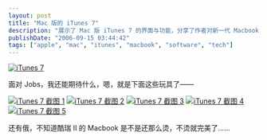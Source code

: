 ```yaml
---
layout: post
title: "Mac 版的 iTunes 7"
description: "展示了 Mac 版 iTunes 7 的界面与功能，分享了作者对新一代 Macbook 的期待，特别希望新款不再出现发热问题。"
publishDate: "2006-09-15 03:44:42"
tags: ["apple", "mac", "itunes", "macbook", "software", "tech"]
---
```


[![iTunes 7](http://files.xdanger.com/phlickr/80/243289541_a821ff5c28.jpg)](http://www.flickr.com/photo_zoom.gne?id=243289541&size=o)

面对 Jobs，我还能期待什么，嗯，就是下面这些玩具了——

[![iTunes 7 截图 1](http://files.xdanger.com/phlickr/88/243325894_2f787c3bdd.jpg)](http://www.flickr.com/photo_zoom.gne?id=243325894&size=o)
[![iTunes 7 截图 2](http://files.xdanger.com/phlickr/96/243325829_0830d5d37f.jpg)](http://www.flickr.com/photo_zoom.gne?id=243325829&size=o)
[![iTunes 7 截图 3](http://files.xdanger.com/phlickr/88/243325862_b1861b0fbe.jpg)](http://www.flickr.com/photo_zoom.gne?id=243325862&size=o)
[![iTunes 7 截图 4](http://files.xdanger.com/phlickr/92/243325787_9b6e7873b8.jpg)](http://www.flickr.com/photo_zoom.gne?id=243325787&size=o)
[![iTunes 7 截图 5](http://files.xdanger.com/phlickr/94/243327071_1e426bc71b.jpg)](http://www.flickr.com/photo_zoom.gne?id=243327071&size=o)

还有俄，不知道酷瑞 II 的 Macbook 是不是还那么烫，不烫就完美了……
